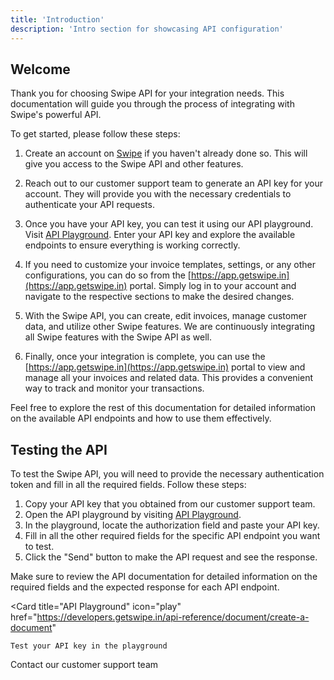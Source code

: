 ```yaml
---
title: 'Introduction'
description: 'Intro section for showcasing API configuration'
---
```


## Welcome

Thank you for choosing Swipe API for your integration needs. This documentation will guide you through the process of integrating with Swipe's powerful API.

To get started, please follow these steps:

1. Create an account on [Swipe](https://app.getswipe.in) if you haven't already done so. This will give you access to the Swipe API and other features.

2. Reach out to our customer support team to generate an API key for your account. They will provide you with the necessary credentials to authenticate your API requests.

3. Once you have your API key, you can test it using our API playground. Visit [API Playground](https://developers.getswipe.in/api-reference/document/create-a-document). Enter your API key and explore the available endpoints to ensure everything is working correctly.

4. If you need to customize your invoice templates, settings, or any other configurations, you can do so from the [https://app.getswipe.in](https://app.getswipe.in) portal. Simply log in to your account and navigate to the respective sections to make the desired changes.

5. With the Swipe API, you can create, edit invoices, manage customer data, and utilize other Swipe features. We are continuously integrating all Swipe features with the Swipe API as well.

6. Finally, once your integration is complete, you can use the [https://app.getswipe.in](https://app.getswipe.in) portal to view and manage all your invoices and related data. This provides a convenient way to track and monitor your transactions.

Feel free to explore the rest of this documentation for detailed information on the available API endpoints and how to use them effectively.

## Testing the API

To test the Swipe API, you will need to provide the necessary authentication token and fill in all the required fields. Follow these steps:

1. Copy your API key that you obtained from our customer support team.
2. Open the API playground by visiting [API Playground](https://developers.getswipe.in/api-reference/document/create-a-document).
3. In the playground, locate the authorization field and paste your API key.
4. Fill in all the other required fields for the specific API endpoint you want to test.
5. Click the "Send" button to make the API request and see the response.

Make sure to review the API documentation for detailed information on the required fields and the expected response for each API endpoint.

<Card
    title="API Playground"
    icon="play"
    href="https://developers.getswipe.in/api-reference/document/create-a-document"
>
    Test your API key in the playground
</Card>

<Card title="Support" icon="question" href="https://app.getswipe.in/help">
    Contact our customer support team
</Card>
